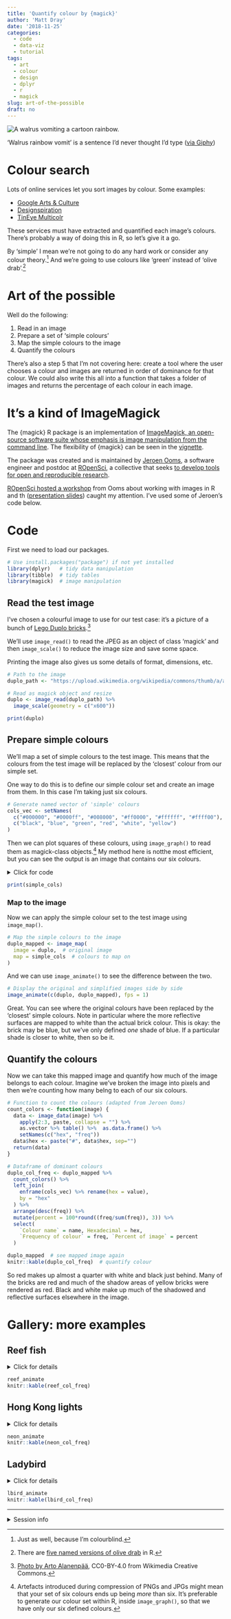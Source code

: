 ```yaml
---
title: 'Quantify colour by {magick}'
author: 'Matt Dray'
date: '2018-11-25'
categories:
  - code
  - data-viz
  - tutorial
tags:
  - art
  - colour
  - design
  - dplyr
  - r
  - magick
slug: art-of-the-possible
draft: no
---
```


<div class="figure">
<img src="https://media.giphy.com/media/Dym2LTuxGJJSw/giphy.gif" alt="A walrus vomiting a cartoon rainbow.">
<p class="caption">'Walrus rainbow vomit' is a sentence I'd never thought I'd type ([via Giphy](https://giphy.com/gifs/rainbow-vomit-walrus-Dym2LTuxGJJSw?utm_source=media-link&utm_medium=landing&utm_campaign=Media%20Links&utm_term=){target='_blank'})</p>
</div>

# Colour search

Lots of online services let you sort images by colour. Some examples:

* [Google Arts & Culture](https://artsexperiments.withgoogle.com/artpalette/colors/a46053-433932-c2ad8f-b5996a-746251){target='_blank'}
* [Designspiration](https://www.designspiration.net/search/saves/?q=%2389ebd7%20%23afff11%20%23e5ff91%20%23ff9775%20%23f38d00){target='_blank'}
* [TinEye Multicolr](https://labs.tineye.com/multicolr/){target='_blank'}

These services must have extracted and quantified each image's colours. There's probably a way of doing this in R, so let's give it a go.

By 'simple' I mean we're not going to do any hard work or consider any colour theory.[^theory] And we're going to use colours like 'green' instead of 'olive drab'.[^drab]

# Art of the possible

Well do the following:

1. Read in an image
2. Prepare a set of 'simple colours'
3. Map the simple colours to the image
4. Quantify the colours

There's also a step 5 that I'm not covering here: create a tool where the user chooses a colour and images are returned in order of dominance for that colour. We could also write this all into a function that takes a folder of images and returns the percentage of each colour in each image. 

# It's a kind of ImageMagick

The {magick} R package is an implementation of [ImageMagick, an open-source software suite whose emphasis is image manipulation from the command line](https://www.imagemagick.org/script/index.php){target='_blank'}. The flexibility of {magick} can be seen in the [vignette](https://cran.r-project.org/web/packages/magick/vignettes/intro.html){target='_blank'}.

The package was created and is maintained by [Jeroen Ooms](https://twitter.com/opencpu?lang=en){target='_blank'}, a software engineer and postdoc at [ROpenSci](https://ropensci.org/){target='_blank'}, a collective that seeks [to develop tools for open and reproducible research](https://ropensci.org/packages/){target='_blank'}.

[ROpenSci hosted a workshop](https://ropensci.org/blog/2018/10/24/commcall-nov2018/){target='_blank'} from Ooms about working with images in R and th ([presentation slides](https://jeroen.github.io/munster2018/){target='_blank'}) caught my attention. I've used some of Jeroen's code below.

# Code

First we need to load our packages.

```r
# Use install.packages("package") if not yet installed
library(dplyr)   # tidy data manipulation
library(tibble)  # tidy tables
library(magick)  # image manipulation
```

## Read the test image

I've chosen a colourful image to use for our test case: it's a picture of a bunch of [Lego Duplo bricks](https://www.lego.com/en-gb/themes/duplo){target='_blank'}.[^duplo]

We'll use `image_read()` to read the JPEG as an object of class 'magick' and then `image_scale()` to reduce the image size and save some space.

Printing the image also gives us some details of format, dimensions, etc.

```r
# Path to the image
duplo_path <- "https://upload.wikimedia.org/wikipedia/commons/thumb/a/ac/Lego_dublo_arto_alanenpaa_2.JPG/2560px-Lego_dublo_arto_alanenpaa_2.JPG"

# Read as magick object and resize
duplo <- image_read(duplo_path) %>%
  image_scale(geometry = c("x600"))

print(duplo)
```

## Prepare simple colours

We'll map a set of simple colours to the test image. This means that the colours from the test image will be replaced by the 'closest' colour from our simple set.

One way to do this is to define our simple colour set and create an image from them. In this case I'm taking just six colours.

```r
# Generate named vector of 'simple' colours
cols_vec <- setNames(
  c("#000000", "#0000ff", "#008000", "#ff0000", "#ffffff", "#ffff00"),
  c("black", "blue", "green", "red", "white", "yellow")
)
```

Then we can plot squares of these colours, using `image_graph()` to read them as magick-class objects.[^magickclass] My method here is notthe most efficient, but you can see the output is an image that contains our six colours.

<details><summary>Click for code</summary>
```r
# For each vector element (colour) create a square of that colour
for (i in seq_along(cols_vec)) {
  fig_name <- paste0(names(cols_vec)[i], "_square")  # create object name
  assign(
    fig_name,  # set name
    image_graph(width = 100, height = 100, res = 300)  # create magick object
  )
  par(mar = rep(0, 4))  # set plot margins
  plot.new()  # new graphics frame
  rect(0, 0, 1, 1, col = cols_vec[i], border = cols_vec[i])  # build rectangle
  assign(fig_name, magick::image_crop(get(fig_name), "50x50+10+10")) # crop
  dev.off()  # shut down plotting device
  rm(i, fig_name)  # clear up
}

# Generate names of the coloured square objects
col_square <- paste0(names(cols_vec), "_square")

# Combine magick objects (coloured squares)
simple_cols <- image_append(c(
  get(col_square[1]), get(col_square[2]), get(col_square[3]),
  get(col_square[4]), get(col_square[5]), get(col_square[6])
))
```
</details>

```r
print(simple_cols)
```

### Map to the image

Now we can apply the simple colour set to the test image using `image_map()`.

```r
# Map the simple colours to the image
duplo_mapped <- image_map(
  image = duplo,  # original image
  map = simple_cols  # colours to map on
)
```

And we can use `image_animate()` to see the difference between the two.

```r
# Display the original and simplified images side by side
image_animate(c(duplo, duplo_mapped), fps = 1)
```

Great. You can see where the original colours have been replaced by the 'closest' simple colours. Note in particular where the more reflective surfaces are mapped to white than the actual brick colour. This is okay: the brick may be blue, but  we've only defined _one_ shade of blue. If a particular shade is closer to white, then so be it.

## Quantify the colours

Now we can take this mapped image and quantify how much of the image belongs to each colour. Imagine we've broken the image into pixels and then we're counting how many belng to each of our six colours.

```r
# Function to count the colours (adapted from Jeroen Ooms)
count_colors <- function(image) {
  data <- image_data(image) %>%
    apply(2:3, paste, collapse = "") %>% 
    as.vector %>% table() %>%  as.data.frame() %>% 
    setNames(c("hex", "freq"))
  data$hex <- paste("#", data$hex, sep="")
  return(data)
}

# Dataframe of dominant colours 
duplo_col_freq <- duplo_mapped %>%
  count_colors() %>%
  left_join(
    enframe(cols_vec) %>% rename(hex = value),
    by = "hex"
  ) %>% 
  arrange(desc(freq)) %>% 
  mutate(percent = 100*round((freq/sum(freq)), 3)) %>% 
  select(
    `Colour name` = name, Hexadecimal = hex,
    `Frequency of colour` = freq, `Percent of image` = percent
  )

duplo_mapped  # see mapped image again
knitr::kable(duplo_col_freq)  # quantify colour
```

So red makes up almost a quarter with white and black just behind. Many of the bricks are red and much of the shadow areas of yellow bricks were rendered as red. Black and white make up much of the shadowed and reflective surfaces elsewhere in the image.

# Gallery: more examples

## Reef fish

<details><summary>Click for details</summary>

Image by [Richard L Pyle from Wikimedia Commons, CC0 1.0.](https://commons.wikimedia.org/wiki/File:100%25_reef-fish_Endemism_at_90_m_off_Kure_Atoll.jpg){target='_blank'}

```r
reef_path <- "https://upload.wikimedia.org/wikipedia/commons/0/05/100%25_reef-fish_Endemism_at_90_m_off_Kure_Atoll.jpg"

reef <- image_read(reef_path) %>%
  image_scale(geometry = c("x600"))

reef_mapped <- image_map(
  image = reef,  # original image
  map = simple_cols  # colours to map on
)

reef_col_freq <- reef_mapped %>%
  count_colors() %>%
  left_join(
    enframe(cols_vec) %>% rename(hex = value),
    by = "hex"
  ) %>% 
  arrange(desc(freq)) %>% 
  mutate(percent = 100*round((freq/sum(freq)), 3)) %>% 
  select(
    `Colour name` = name, Hexadecimal = hex,
    `Frequency of colour` = freq, `Percent of image` = percent
  )

reef_animate <- image_animate(c(reef, reef_mapped), fps = 1)
```
</details>

```r
reef_animate
knitr::kable(reef_col_freq)
```

## Hong Kong lights

<details><summary>Click for details</summary>

Image by [Daniel Case from Wikimedia Commons, CC BY-SA 3.0](https://commons.wikimedia.org/wiki/File:Neon_lights,_Nathan_Road,_Hong_Kong.jpg){target='_blank'}

```r
neon_path <- "https://upload.wikimedia.org/wikipedia/commons/thumb/b/b0/Neon_lights%2C_Nathan_Road%2C_Hong_Kong.jpg/900px-Neon_lights%2C_Nathan_Road%2C_Hong_Kong.jpg"

neon <- image_read(neon_path) %>%
  image_scale(geometry = c("x600"))

neon_mapped <- image_map(
  image = neon,  # original image
  map = simple_cols  # colours to map on
)

neon_col_freq <- neon_mapped %>%
  count_colors() %>%
  left_join(
    enframe(cols_vec) %>% rename(hex = value),
    by = "hex"
  ) %>% 
  arrange(desc(freq)) %>% 
  mutate(percent = 100*round((freq/sum(freq)), 3)) %>% 
  select(
    `Colour name` = name, Hexadecimal = hex,
    `Frequency of colour` = freq, `Percent of image` = percent
  )

neon_animate <- image_animate(c(neon, neon_mapped), fps = 1)
```
</details>

```r
neon_animate
knitr::kable(neon_col_freq)
```

## Ladybird

<details><summary>Click for details</summary>

Image by [Elena Andreeva from Wikimedia Commons, CC0 1.0.](https://commons.wikimedia.org/wiki/File:Erysimum_Cheiranthoides_(215134987){target='_blank'}.jpeg)

```r
lbird_path <- "https://upload.wikimedia.org/wikipedia/commons/d/d5/Erysimum_Cheiranthoides_%28215134987%29.jpeg"

lbird <- image_read(lbird_path) %>%
  image_scale(geometry = c("x600"))

lbird_mapped <- image_map(
  image = lbird,  # original image
  map = simple_cols  # colours to map on
)

lbird_col_freq <- lbird_mapped %>%
  count_colors() %>%
  left_join(
    enframe(cols_vec) %>% rename(hex = value),
    by = "hex"
  ) %>% 
  arrange(desc(freq)) %>% 
  mutate(percent = 100*round((freq/sum(freq)), 3)) %>% 
  select(
    `Colour name` = name, Hexadecimal = hex,
    `Frequency of colour` = freq, `Percent of image` = percent
  )

lbird_animate <- image_animate(c(lbird, lbird_mapped), fps = 1)
```
</details>

```r
lbird_animate
knitr::kable(lbird_col_freq)
```

---
<details><summary>Session info</summary>
```r
paste("Last updated", Sys.Date())
sessioninfo::session_info()
```
</details>

[^theory]: Just as well, because I'm colourblind.
[^drab]: There are [five named versions of olive drab](http://www.stat.columbia.edu/~tzheng/files/Rcolor.pdf){target='_blank'} in R.
[^duplo]: [Photo by Arto Alanenpää](https://commons.wikimedia.org/wiki/Lego#/media/File:Lego_dublo_arto_alanenpaa_2.JPG){target='_blank'}, CC0-BY-4.0 from Wikimedia Creative Commons.
[^magickclass]: Artefacts introduced during compression of PNGs and JPGs might mean that your set of six colours ends up being _more_ than six. It's preferable to generate our colour set within R, inside `image_graph()`, so that we have only our six defined colours.